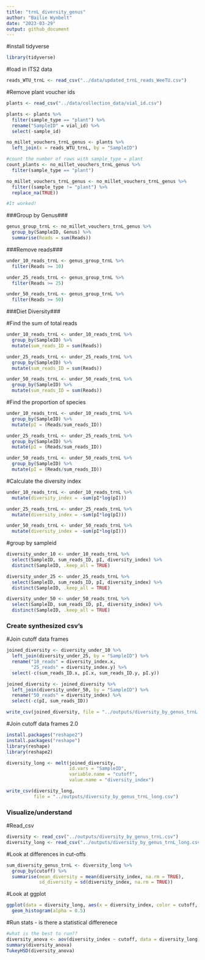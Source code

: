 ```yaml
---
title: "trnL_diversity_genus"
author: "Bailie Wynbelt"
date: "2023-03-29"
output: github_document
---
```


#install tidyverse
```r
library(tidyverse)
```

#load in ITS2 data
```r
reads_WTU_trnL <- read_csv("../data/updated_trnL_reads_WeeTU.csv")
```

#Remove plant voucher ids
```r
plants <- read_csv("../data/collection_data/vial_id.csv")

plants <- plants %>% 
  filter(sample_type == "plant") %>% 
  rename("SampleID" = vial_id) %>% 
  select(-sample_id)

no_millet_vouchers_trnL_genus <- plants %>% 
  left_join(x = reads_WTU_trnL, by = "SampleID")

#count the number of rows with sample_type = plant
count_plants <- no_millet_vouchers_trnL_genus %>% 
  filter(sample_type == "plant")

no_millet_vouchers_trnL_genus <- no_millet_vouchers_trnL_genus %>% 
  filter((sample_type != "plant") %>% 
  replace_na(TRUE))

#It worked!
```

###Group by Genus###
```r
genus_group_trnL <- no_millet_vouchers_trnL_genus %>% 
  group_by(SampleID, Genus) %>% 
  summarise(Reads = sum(Reads))
```

###Remove reads###
```r
under_10_reads_trnL <- genus_group_trnL %>% 
  filter(Reads >= 10)

under_25_reads_trnL <- genus_group_trnL %>% 
  filter(Reads >= 25)

under_50_reads_trnL <- genus_group_trnL %>% 
  filter(Reads >= 50)
```

###Diet Diversity###

#Find the sum of total reads
```r
under_10_reads_trnL <- under_10_reads_trnL %>% 
  group_by(SampleID) %>% 
  mutate(sum_reads_ID = sum(Reads))

under_25_reads_trnL <- under_25_reads_trnL %>% 
  group_by(SampleID) %>% 
  mutate(sum_reads_ID = sum(Reads))

under_50_reads_trnL <- under_50_reads_trnL %>% 
  group_by(SampleID) %>% 
  mutate(sum_reads_ID = sum(Reads))
```

#Find the proportion of species 
```r
under_10_reads_trnL <- under_10_reads_trnL %>% 
  group_by(SampleID) %>% 
  mutate(pI = (Reads/sum_reads_ID))

under_25_reads_trnL <- under_25_reads_trnL %>% 
  group_by(SampleID) %>% 
  mutate(pI = (Reads/sum_reads_ID))

under_50_reads_trnL <- under_50_reads_trnL %>% 
  group_by(SampleID) %>% 
  mutate(pI = (Reads/sum_reads_ID))
```

#Calculate the diversity index
```r
under_10_reads_trnL <- under_10_reads_trnL %>% 
  mutate(diversity_index = -sum(pI*log(pI))) 

under_25_reads_trnL <- under_25_reads_trnL %>% 
  mutate(diversity_index = -sum(pI*log(pI)))

under_50_reads_trnL <- under_50_reads_trnL %>% 
  mutate(diversity_index = -sum(pI*log(pI)))

```

#group by sampleid
```r
diversity_under_10 <- under_10_reads_trnL %>% 
  select(SampleID, sum_reads_ID, pI, diversity_index) %>% 
  distinct(SampleID, .keep_all = TRUE)

diversity_under_25 <- under_25_reads_trnL %>% 
  select(SampleID, sum_reads_ID, pI, diversity_index) %>% 
  distinct(SampleID, .keep_all = TRUE)

diversity_under_50 <- under_50_reads_trnL %>% 
  select(SampleID, sum_reads_ID, pI, diversity_index) %>% 
  distinct(SampleID, .keep_all = TRUE)
```

### Create synthesized csv's ###

#Join cutoff data frames
```r
joined_diversity <- diversity_under_10 %>% 
  left_join(diversity_under_25, by = "SampleID") %>% 
  rename("10_reads" = diversity_index.x,
         "25_reads" = diversity_index.y) %>% 
  select(-c(sum_reads_ID.x, pI.x, sum_reads_ID.y, pI.y))

joined_diversity <- joined_diversity %>% 
  left_join(diversity_under_50, by = "SampleID") %>% 
  rename("50_reads" = diversity_index) %>% 
  select(-c(pI, sum_reads_ID))

write_csv(joined_diversity, file = "../outputs/diversity_by_genus_trnL.csv")

```

#Join cutoff data frames 2.0
```r
install.packages("reshape2") 
install.packages("reshape")
library(reshape)
library(reshape2)

diversity_long <- melt(joined_diversity,
                       id.vars = "SampleID",
                       variable.name = "cutoff",
                       value.name = "diversity_index")

write_csv(diversity_long, 
          file = "../outputs/diversity_by_genus_trnL_long.csv")
```

### Visualize/understand ###

#Read_csv
```r
diversity <- read_csv("../outputs/diversity_by_genus_trnL.csv")
diversity_long <- read_csv("../outputs/diversity_by_genus_trnL_long.csv")
```
#Look at differences in cut-offs
```r
sum_diversity_genus_trnL <- diversity_long %>% 
  group_by(cutoff) %>% 
  summarise(mean_diversity = mean(diversity_index, na.rm = TRUE),
            sd_diversity = sd(diversity_index, na.rm = TRUE))

```

#Look at ggplot
```r
ggplot(data = diversity_long, aes(x = diversity_index, color = cutoff, fill = cutoff)) +
  geom_histogram(alpha = 0.5)

```

#Run stats - is there a statistical differenece
```r
#what is the best to run??
diversity_anova <- aov(diversity_index ~ cutoff, data = diversity_long)
summary(diversity_anova)
TukeyHSD(diversity_anova)
```